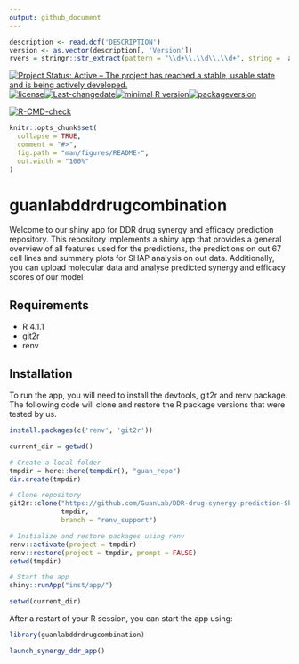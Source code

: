 ```yaml
---
output: github_document
---
```

```r

description <- read.dcf('DESCRIPTION')
version <- as.vector(description[, 'Version'])
rvers = stringr::str_extract(pattern = "\\d+\\.\\d\\.\\d+", string =  as.vector(description[,"Depends"]))
```
[![Project Status: Active – The project has reached a stable, usable state and is being actively developed.](https://www.repostatus.org/badges/latest/active.svg)](https://www.repostatus.org/#active)[![license](https://img.shields.io/github/license/mashape/apistatus.svg)](https://choosealicense.com/licenses/mit/)[![Last-changedate](https://img.shields.io/badge/last%20change-`r gsub('-', '--', Sys.Date())`-yellowgreen.svg)](/commits/master)[![minimal R version](https://img.shields.io/badge/R%3E%3D-`r rvers`-6666ff.svg)](https://cran.r-project.org/)[![packageversion](https://img.shields.io/badge/Package%20version-`r version`-orange.svg?style=flat-square)](commits/master)

<!-- badges: start -->
  [![R-CMD-check](https://github.com/GuanLab/DDR-drug-synergy-prediction-ShinyApp/workflows/R-CMD-check/badge.svg)](https://github.com/GuanLab/DDR-drug-synergy-prediction-ShinyApp/actions)
  <!-- badges: end -->

<!-- README.md is generated from README.Rmd. Please edit that file -->

```r
knitr::opts_chunk$set(
  collapse = TRUE,
  comment = "#>",
  fig.path = "man/figures/README-",
  out.width = "100%"
)
```

# guanlabddrdrugcombination

Welcome to our shiny app for DDR drug synergy and efficacy prediction repository.
This repository implements a shiny app that provides a general overview of all
features used for the predictions, the predictions on out 67 cell lines and summary
plots for SHAP analysis on out data. Additionally, you can upload molecular data
and analyse predicted synergy and efficacy scores of our model

## Requirements

* R 4.1.1
* git2r
* renv

## Installation

To run the app, you will need to install the devtools, git2r and renv package.
The following code will clone and restore the R package versions that were
tested by us.

```R
install.packages(c('renv', 'git2r'))

current_dir = getwd()

# Create a local folder
tmpdir = here::here(tempdir(), "guan_repo")
dir.create(tmpdir)

# Clone repository
git2r::clone("https://github.com/GuanLab/DDR-drug-synergy-prediction-ShinyApp.git", 
             tmpdir,
             branch = "renv_support")

# Initialize and restore packages using renv
renv::activate(project = tmpdir)
renv::restore(project = tmpdir, prompt = FALSE)
setwd(tmpdir)

# Start the app
shiny::runApp("inst/app/")

setwd(current_dir)
```

After a restart of your R session, you can start the app using:

```R
library(guanlabddrdrugcombination)

launch_synergy_ddr_app()
```

